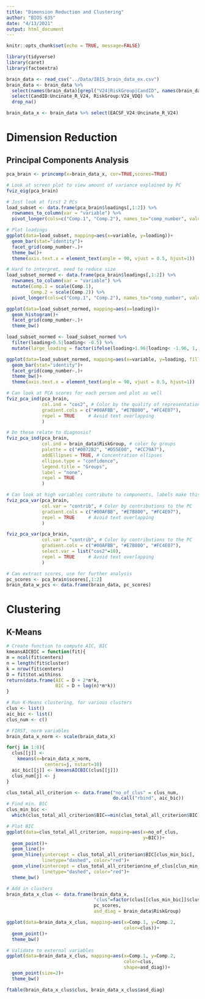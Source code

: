```yaml
---
title: "Dimension Reduction and Clustering"
author: "BIOS 635"
date: "4/13/2021"
output: html_document
---
```


```r
knitr::opts_chunk$set(echo = TRUE, message=FALSE)
```

```r
library(tidyverse)
library(caret)
library(factoextra)
```

```r
brain_data <- read_csv("../Data/IBIS_brain_data_ex.csv")
brain_data <- brain_data %>%
  select(names(brain_data)[grepl("V24|RiskGroup|CandID", names(brain_data))]) %>%
  select(CandID:Uncinate_R_V24, RiskGroup:V24_VDQ) %>%
  drop_na()

brain_data_x <- brain_data %>% select(EACSF_V24:Uncinate_R_V24)
```

# Dimension Reduction
## Principal Components Analysis

```r
pca_brain <- princomp(x=brain_data_x, cor=TRUE,scores=TRUE)

# Look at screen plot to view amount of variance explained by PC
fviz_eig(pca_brain)

# Just look at first 2 PCs
load_subset <- data.frame(pca_brain$loadings[,1:2]) %>% 
  rownames_to_column(var = "variable") %>%
  pivot_longer(cols=c("Comp.1", "Comp.2"), names_to="comp_number", values_to="loading")

# Plot loadings
ggplot(data=load_subset, mapping=aes(x=variable, y=loading))+
  geom_bar(stat="identity")+
  facet_grid(comp_number~.)+ 
  theme_bw()+
  theme(axis.text.x = element_text(angle = 90, vjust = 0.5, hjust=1))

# Hard to interpret, need to reduce size
load_subset_normed <- data.frame(pca_brain$loadings[,1:2]) %>% 
  rownames_to_column(var = "variable") %>%
  mutate(Comp.1 = scale(Comp.1),
         Comp.2 = scale(Comp.2)) %>%
  pivot_longer(cols=c("Comp.1", "Comp.2"), names_to="comp_number", values_to="loading")

ggplot(data=load_subset_normed, mapping=aes(x=loading))+
  geom_histogram()+
  facet_grid(comp_number~.)+ 
  theme_bw()

load_subset_normed <- load_subset_normed %>%
  filter(loading>0.5|loading< -0.5) %>%
  mutate(large_loading = factor(ifelse(loading>1.96|loading< -1.96, 1, 0)))

ggplot(data=load_subset_normed, mapping=aes(x=variable, y=loading, fill=large_loading))+
  geom_bar(stat="identity")+
  facet_grid(comp_number~.)+ 
  theme_bw()+
  theme(axis.text.x = element_text(angle = 90, vjust = 0.5, hjust=1))

# Can look at PCA scores for each person and plot as well
fviz_pca_ind(pca_brain,
             col.ind = "cos2", # Color by the quality of representation
             gradient.cols = c("#00AFBB", "#E7B800", "#FC4E07"),
             repel = TRUE     # Avoid text overlapping
             )

# Do these relate to diagnosis?
fviz_pca_ind(pca_brain,
             col.ind = brain_data$RiskGroup, # color by groups
             palette = c("#0072B2", "#D55E00", "#CC79A7"),
             addEllipses = TRUE, # Concentration ellipses
             ellipse.type = "confidence",
             legend.title = "Groups",
             label = "none",
             repel = TRUE
             )

# Can look at high variables contribute to components, labels make this messy
fviz_pca_var(pca_brain,
             col.var = "contrib", # Color by contributions to the PC
             gradient.cols = c("#00AFBB", "#E7B800", "#FC4E07"),
             repel = TRUE     # Avoid text overlapping
             )

fviz_pca_var(pca_brain,
             col.var = "contrib", # Color by contributions to the PC
             gradient.cols = c("#00AFBB", "#E7B800", "#FC4E07"),
             select.var = list("cos2"=10),
             repel = TRUE     # Avoid text overlapping
             )

# Can extract scores, use for further analysis
pc_scores <- pca_brain$scores[,1:2]
brain_data_w_pcs <- data.frame(brain_data, pc_scores)
``` 

# Clustering
## K-Means
```r
# Create function to compute AIC, BIC
kmeansAICBIC = function(fit){
m = ncol(fit$centers)
n = length(fit$cluster)
k = nrow(fit$centers)
D = fit$tot.withinss
return(data.frame(AIC = D + 2*m*k,
                  BIC = D + log(n)*m*k))
}

# Run K-Means clustering, for various clusters
clus <- list()
aic_bic <- list()
clus_num <- c()

# FIRST, norm variables
brain_data_x_norm <- scale(brain_data_x)

for(j in 1:8){
  clus[[j]] <- 
    kmeans(x=brain_data_x_norm,
              centers=j, nstart=10)
  aic_bic[[j]] <- kmeansAICBIC(clus[[j]])
  clus_num[j] <- j
}

clus_total_all_criterion <- data.frame("no_of_clus" = clus_num, 
                                       do.call("rbind", aic_bic))
# Find min. BIC
clus_min_bic <-
  which(clus_total_all_criterion$BIC==min(clus_total_all_criterion$BIC))

# Plot BIC
ggplot(data=clus_total_all_criterion, mapping=aes(x=no_of_clus,
                                                  y=BIC))+
  geom_point()+
  geom_line()+
  geom_hline(yintercept = clus_total_all_criterion$BIC[clus_min_bic],
             linetype="dashed", color="red")+
  geom_vline(xintercept = clus_total_all_criterion$no_of_clus[clus_min_bic],
             linetype="dashed", color="red")+
  theme_bw()

# Add in clusters
brain_data_x_clus <- data.frame(brain_data_x, 
                                "clus"=factor(clus[[clus_min_bic]]$cluster),
                                pc_scores,
                                asd_diag = brain_data$RiskGroup)

ggplot(data=brain_data_x_clus, mapping=aes(x=Comp.1, y=Comp.2,
                                           color=clus))+
  geom_point()+
  theme_bw()

# Validate to external variables
ggplot(data=brain_data_x_clus, mapping=aes(x=Comp.1, y=Comp.2,
                                           color=clus,
                                           shape=asd_diag))+
  geom_point(size=2)+
  theme_bw()

ftable(brain_data_x_clus$clus, brain_data_x_clus$asd_diag)
```